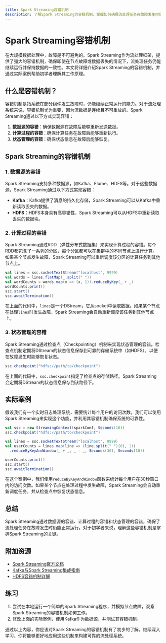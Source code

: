 ```yaml
---
title: Spark Streaming容错机制
description: 了解Spark Streaming的容错机制，掌握如何确保流处理任务在故障发生时仍能正常运行。
---
```


# Spark Streaming容错机制

在大规模数据处理中，故障是不可避免的。Spark Streaming作为流处理框架，提供了强大的容错机制，确保即使在节点故障或数据丢失的情况下，流处理任务仍能继续运行并保持数据的一致性。本文将详细介绍Spark Streaming的容错机制，并通过实际案例帮助初学者理解其工作原理。

## 什么是容错机制？

容错机制是指系统在部分组件发生故障时，仍能继续正常运行的能力。对于流处理系统来说，容错机制尤为重要，因为流数据是连续且不可重放的。Spark Streaming通过以下方式实现容错：

1. **数据源的容错**：确保数据源在故障后能够重新发送数据。
2. **计算过程的容错**：确保计算任务在故障后能够重新执行。
3. **状态管理的容错**：确保状态信息在故障后能够恢复。

## Spark Streaming的容错机制

### 1. 数据源的容错

Spark Streaming支持多种数据源，如Kafka、Flume、HDFS等。对于这些数据源，Spark Streaming通过以下方式实现容错：

- **Kafka**：Kafka提供了消息的持久化存储，Spark Streaming可以从Kafka中重新读取丢失的数据。
- **HDFS**：HDFS本身具有高容错性，Spark Streaming可以从HDFS中重新读取丢失的数据块。

### 2. 计算过程的容错

Spark Streaming通过RDD（弹性分布式数据集）来实现计算过程的容错。每个RDD都包含了一系列的分区，每个分区都可以在集群中的不同节点上进行计算。如果某个节点发生故障，Spark Streaming可以重新调度该分区的计算任务到其他节点上。

```scala
val lines = ssc.socketTextStream("localhost", 9999)
val words = lines.flatMap(_.split(" "))
val wordCounts = words.map(x => (x, 1)).reduceByKey(_ + _)
wordCounts.print()
ssc.start()
ssc.awaitTermination()
```

在上面的代码中，`lines`是一个DStream，它从socket中读取数据。如果某个节点在处理`lines`时发生故障，Spark Streaming会自动重新调度该任务到其他节点上。

### 3. 状态管理的容错

Spark Streaming通过检查点（Checkpointing）机制来实现状态管理的容错。检查点机制定期将DStream的状态信息保存到可靠的存储系统中（如HDFS），以便在故障发生时能够恢复状态。

```scala
ssc.checkpoint("hdfs://path/to/checkpoint")
```

在上面的代码中，`ssc.checkpoint`指定了检查点的存储路径。Spark Streaming会定期将DStream的状态信息保存到该路径下。

## 实际案例

假设我们有一个实时日志处理系统，需要统计每个用户的访问次数。我们可以使用Spark Streaming来实现这个功能，并利用其容错机制确保系统的可靠性。

```scala
val ssc = new StreamingContext(sparkConf, Seconds(10))
ssc.checkpoint("hdfs://path/to/checkpoint")

val lines = ssc.socketTextStream("localhost", 9999)
val userCounts = lines.map(line => (line.split(" ")(0), 1))
  .reduceByKeyAndWindow(_ + _, _ - _, Seconds(30), Seconds(10))

userCounts.print()
ssc.start()
ssc.awaitTermination()
```

在这个案例中，我们使用`reduceByKeyAndWindow`函数来统计每个用户在30秒窗口内的访问次数。如果某个节点在处理过程中发生故障，Spark Streaming会自动重新调度任务，并从检查点中恢复状态信息。

## 总结

Spark Streaming通过数据源的容错、计算过程的容错和状态管理的容错，确保了流处理任务在故障发生时仍能正常运行。对于初学者来说，理解这些容错机制是掌握Spark Streaming的关键。

## 附加资源

- [Spark Streaming官方文档](https://spark.apache.org/docs/latest/streaming-programming-guide.html)
- [Kafka与Spark Streaming集成指南](https://spark.apache.org/docs/latest/streaming-kafka-integration.html)
- [HDFS容错机制详解](https://hadoop.apache.org/docs/stable/hadoop-project-dist/hadoop-hdfs/HdfsDesign.html)

## 练习

1. 尝试在本地运行一个简单的Spark Streaming程序，并模拟节点故障，观察Spark Streaming的容错机制如何工作。
2. 修改上面的实际案例，使用Kafka作为数据源，并测试其容错机制。

通过以上内容，你应该对Spark Streaming的容错机制有了初步的了解。继续深入学习，你将能够更好地应用这些机制来构建可靠的流处理系统。